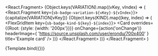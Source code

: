 
<Meta title='Contents' component={Badge} />

  <React.Fragment>
    {Object.keys(VARIATION).map((vKey, vIndex) => (
      <React.Fragment key={`sb-badge-variation-${vKey}-${vIndex}`}>
        <HeadingLarge>{capitalize(VARIATION[vKey])}</HeadingLarge>
        <FlexGrid
          flexGridColumnCount={4}
          flexGridColumnGap='scale300'
          flexGridRowGap='scale300'
        >
          {Object.keys(KIND).map((key, index) => (
            <FlexGridItem key={`sb-badge-kind-${key}-${index}`}>
              <Badge content='+99' kind={KIND[key]} variation={VARIATION[vKey]}>
                <Card
                  overrides={{Root: {style: {width: '200px'}}}}
                  onChange={action('onChange')}
                  headerImage={
                    'https://source.unsplash.com/user/erondu/700x400'
                  }
                  title='Example card'
                />
              </Badge>
            </FlexGridItem>
          ))}
        </FlexGrid>
      </React.Fragment>
    ))}
  </React.Fragment>
)

<Canvas withToolbar>
  <Story name='Badge'>{Template.bind({})}</Story>
</Canvas>
